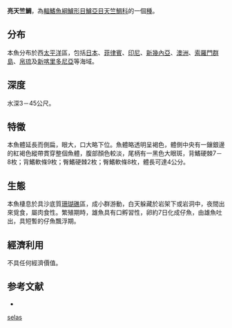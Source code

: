 {{Speciesbox
| status = NE
| genus = Apogon
| species = selas
| authority = Randall & Hayashi, 1990
| synonyms = 
}}
'''亮天竺鯛'''，為[[輻鰭魚綱|輻鰭魚綱]][[鱸形目|鱸形目]][[鱸亞目|鱸亞目]][[天竺鯛科|天竺鯛科]]的一個[[種|種]]。

==分布==
本魚分布於西[[太平洋|太平洋]]區，包括[[日本|日本]]、[[菲律賓|菲律賓]]、[[印尼|印尼]]、[[新幾內亞|新幾內亞]]、[[澳洲|澳洲]]、[[索羅門群島|索羅門群島]]、[[帛琉|帛琉]]及[[新喀里多尼亞|新喀里多尼亞]]等海域。

==深度==
水深3－45公尺。

==特徵==
本魚體延長而側扁，眼大，口大略下位。魚體略透明呈褐色，體側中央有一鑲銀邊的紅褐色縱帶貫穿整個魚體，腹部顏色較淡，尾柄有一黑色大眼斑，背鰭硬棘7－8枚；背鰭軟條9枚；臀鰭硬棘2枚；臀鰭軟條8枚，體長可達4公分。

==生態==
本魚棲息於具沙底質[[珊瑚礁|珊瑚礁]]區，成小群游動，白天躲藏於岩架下或岩洞中，夜間出來覓食，屬肉食性。繁殖期時，雄魚具有口孵習性，卵約7日化成仔魚，由雄魚吐出，具短暫的仔魚飄浮期。

==經濟利用==
不具任何經濟價值。

==参考文献==
*{{FishBase_species|genus=Apogon|species=selas|year=2011|month=12}}
{{Taxonbar|from=Q1081307}}

[[Category:天竺鯛屬|selas]]
